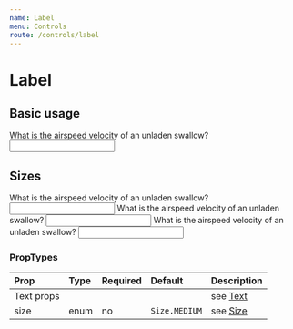 ```yaml
---
name: Label
menu: Controls
route: /controls/label
---
```



# Label

## Basic usage

<Playground>
    <Label>
        What is the airspeed velocity of an unladen swallow?
        <input type="text" />
    </Label>
</Playground>


## Sizes

<Playground>
    <Label size={Size.SMALL} display="block" mb={4}>
        What is the airspeed velocity of an unladen swallow?
        <input type="text" />
    </Label>
    <Label size={Size.MEDIUM} display="block" mb={4}>
        What is the airspeed velocity of an unladen swallow?
        <input type="text" />
    </Label>
    <Label size={Size.LARGE} display="block" mb={4}>
        What is the airspeed velocity of an unladen swallow?
        <input type="text" />
    </Label>
</Playground>


### PropTypes

| Prop | Type | Required | Default | Description |
|:-----|:-----|:---------|:--------|:------------|
| Text props | | | | see [Text](/components/text) |
| size | enum | no | `Size.MEDIUM` | see [Size](/common/size) |
